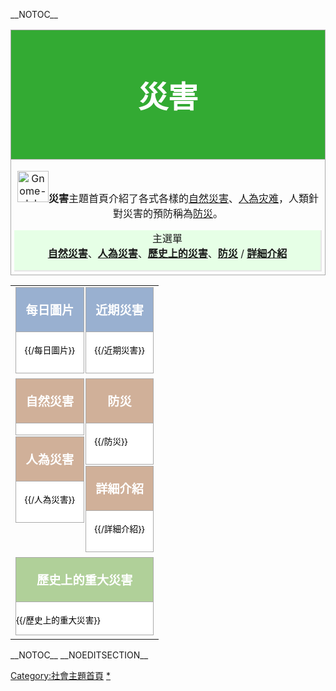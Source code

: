 __NOTOC__
{{browsebar}}
{| class="plainlinks" style="width: 100%; font-size: smaller; background-color: #f3fff3; border-collapse: collapse;"
|-
| colspan="2" style="background-color: #3a3; padding: 20px; font-size: 300%; border:1px solid #aaa; text-align: center; color: #fff; font-weight: bold;"|災害
|-
| style="text-align: center; vertical-align: top; margin-top: 0em; border: 1px solid #aaa; padding: 2px;"|
[[File:Gnome-globe.svg|50px]]'''災害'''主題首頁介紹了各式各樣的[[自然災害|自然災害]]、[[人为错误|人為灾难]]，人類針對災害的預防稱為[[防災|防災]]。

<div style="border: none; border-right: 2px solid #e6e6e6; border-bottom:2px solid #e6e6e6; background-color: #e6ffe6; margin: 3px">主選單<br/>
'''[[#natural|自然災害]]'''、'''[[#humanic|人為災害]]'''、'''[[#list|歷史上的災害]]'''、'''[[#prevention|防災]]''' / '''[[#more|詳細介紹]]'''
</div>
| style="text-align: center; vertical-align: top; width: 400px; margin-top: 0em; border:1px solid #aaa; border-top: none; border-left: none; padding:2px"|[[File:Sichuan_earthquake_save..JPG|400px]]
|}
<div style="clear:both"></div>
{| style="width: 100%; margin-top: 5px; border-collapse: collapse;"
|-
| style="widttj: 50%; vertical-align: top; padding-right: 1px;"|

<div style="clear: both; border:1px solid #aaa; background: #99b0d0; color: #fff; padding:.1em; text-align:center; font-weight:bold; font-size:120%; margin-bottom:0px; border-bottom: none">每日圖片</div>
<div style="display:block; border:1px solid #aaa; vertical-align:top; background:#fff; color: #000; font-size:85%; margin-bottom:2px; padding: 1em; margin-top: 0em; padding-top:.3em">
{{/每日圖片}}
</div>

| style="clear: both; width: 50%; vertical-align: top; padding-left: 1px;"|<div style="border:1px solid #aaa; background: #99b0d0; color: #fff; padding:.1em; text-align:center; font-weight:bold; font-size:120%; margin-bottom:0px; border-bottom: none">近期災害</div>
<div style="display:block; border:1px solid #aaa; vertical-align:top; background:#fff; color: #000; font-size:85%; margin-bottom:2px; padding: 1em; margin-top: 0em; padding-top:.3em" id="news">
{{/近期災害}}
</div>
|-
| style="clear: both; width: 50%; vertical-align: top; padding-right:1px"|<div style="border:1px solid #aaa; background: #d0b099; color: #fff; padding:.1em; text-align:center; font-weight:bold; font-size:120%; margin-bottom:0px; border-bottom: none" id="natural">自然災害</div>
<div style="display:block; border:1px solid #aaa; vertical-align:top; background:#fff; color: #000; font-size:85%; margin-bottom:2px; padding: 1em; margin-top: 0em; padding-top:.3em">
{{Natural_disasters}}
</div>
<div style="clear: both; border:1px solid #aaa; background: #d0b099; color: #fff; padding:.1em; text-align:center; font-weight:bold; font-size:120%; margin-bottom:0px; border-bottom: none" id="humanic">人為災害</div>
<div style="display:block; border:1px solid #aaa; vertical-align:top; background:#fff; color: #000; font-size:85%; margin-bottom:2px; padding: 1em; margin-top: 0em; padding-top:.3em">
{{/人為災害}}
</div>
| style="clear: both; width: 50%; vertical-align: top; padding-left:1px"|<div style="border:1px solid #aaa; background: #d0b099; color: #fff; padding:.1em; text-align:center; font-weight:bold; font-size:120%; margin-bottom:0px; border-bottom: none" id="prevention">防災</div>
<div style="display:block; border:1px solid #aaa; vertical-align:top; background:#fff; color: #000; font-size:85%; margin-bottom:2px; padding: 1em; margin-top: 0em; padding-top:.3em">
{{/防災}}
</div>
<div style="clear: both; border:1px solid #aaa; background: #d0b099; color: #fff; padding:.1em; text-align:center; font-weight:bold; font-size:120%; margin-bottom:0px; border-bottom: none" id="more">詳細介紹</div>
<div style="display:block; border:1px solid #aaa; vertical-align:top; background:#fff; color: #000; font-size:85%; margin-bottom:2px; padding: 1em; margin-top: 0em; padding-top:.3em">
{{/詳細介紹}}
{{Disasters}}
</div>
|-
| colspan="2" style="clear: both; width: 100%; vertical-align: top;"|<div style="border:1px solid #aaa; background: #b0d099; color: #fff; padding:.1em; text-align:center; font-weight:bold; font-size:120%; margin-bottom:0px; border-bottom: none" id="list">歷史上的重大災害</div>

<div style="display:block; border:1px solid #aaa; vertical-align:top; background:#fff; color: #000; font-size:85%; margin-bottom:2px;margin-top: 0em; padding-top:.3em">
{{/歷史上的重大災害}}
</div>
</div>
|}
__NOTOC__
__NOEDITSECTION__

[[Category:社會主題首頁|Category:社會主題首頁]]
[[Category:災難|*]]